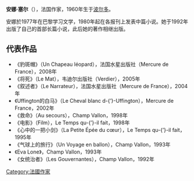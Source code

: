 '''安娜·塞尔'''（{{lang-fr|Anne Serre}}），法国作家，1960年生于[[波尔多|波尔多]]。

安娜於1977年在巴黎学习文学，1980年起在各报刊上发表中篇小说。她于1992年出版了自己的首部长篇小说，此后她的著作相继出版。

==代表作品==
* 《豹斑帽》（Un Chapeau léopard），法国水星出版社（Mercure de France），2008年
* 《将死》（Le Mat），韦迪尔出版社（Verdier），2005年
* 《叙述者》（Le Narrateur），法国水星出版社（Mercure de France），2004年
* 《Uffington的白马》（Le Cheval blanc d-{’}-Uffington），Mercure de France，2002年
* 《救命》（Au secours），Champ Vallon，1998年
* 《电影》（Film），Le Temps qu-{’}-il fait，1998年
* 《心中的一把小剑》（La Petite Épée du cœur），Le Temps qu-{’}-il fait，1995年
* 《气球上的旅行》（Un Voyage en ballon），Champ Vallon，1993年
* 《Eva Lone》，Champ Vallon，1993年
* 《女统治者》（Les Gouvernantes），Champ Vallon，1992年

[[Category:法國作家|Category:法國作家]]